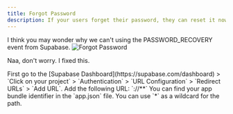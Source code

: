 ```yaml
---
title: Forgot Password
description: If your users forget their password, they can reset it now.
---
```


<Warning>
    I think you may wonder why we can't using the PASSWORD_RECOVERY event from Supabase.
</Warning>
<Frame>
    <img src="/images/password.png" alt="Forgot Password" className="w-full" />
</Frame>

Naa, don't worry. I fixed this.

<Steps>
    <Step>
    First go to the [Supabase Dashboard](https://supabase.com/dashboard) > `Click on your project` > `Authentication` > `URL Configuration` > `Redirect URLs` > `Add URL`.
    </Step>
    <Step>
    Add the following URL: `<your-app-bundle-identifier>://**`
    <Info>
    You can find your app bundle identifier in the `app.json` file.
    </Info>
    <Info>
    You can use `*` as a wildcard for the path.
    </Info>
    </Step>
</Steps>
